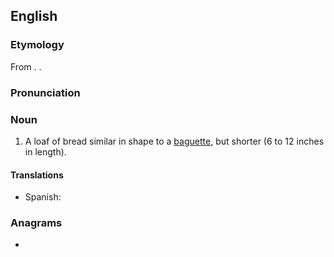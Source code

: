 {{also|bâtard}}
==English==

===Etymology===
From {{etyl|fr|en}} {{m|fr|bâtard}}. {{doublet|en|bastard}}.

===Pronunciation===
{{rfp|lang=en}}

===Noun===
{{en-noun}}

# A loaf of bread similar in shape to a [[baguette]], but shorter (6 to 12 inches in length).

====Translations====
{{trans-top|short loaf of bread}}
* Spanish: {{t|es|batarda|f}}
{{trans-mid}}
{{trans-bottom}}

===Anagrams===
* {{anagrams|en|a=aabdrt|tabard}}